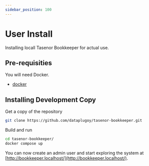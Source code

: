 ```yaml
---
sidebar_position: 100
---
```


# User Install

Installing locall Tasenor Bookkeeper for actual use.

## Pre-requisities

You will need Docker.

* [docker](https://www.docker.com/get-started/)

## Installing Development Copy

Get a copy of the repository
```sh
git clone https://github.com/dataplugoy/tasenor-bookkeeper.git
```
Build and run
```sh
cd tasenor-bookkeeper/
docker compose up
```

You can now create an admin user and start exploring the system at [http://bookkeeper.localhost/](http://bookkeeper.localhost/).
